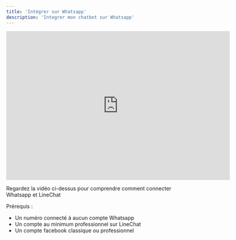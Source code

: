 ```yaml
---
title: 'Intégrer sur Whatsapp'
description: 'Integrer mon chatbot sur Whatsapp'
---
```

<iframe width="600" height="400" src="https://www.youtube.com/embed/IVOEl2yxC7A" title="Intégrer votre chatbot LineChat dans Whatsapp - Tutoriel en français" frameborder="0" allow="accelerometer; autoplay; clipboard-write; encrypted-media; gyroscope; picture-in-picture; web-share" allowfullscreen></iframe>

Regardez la vidéo ci-dessus pour comprendre comment connecter Whatsapp et LineChat

<Info>
Prérequis : 

- Un numéro connecté à aucun compte Whatsapp
- Un compte au minimum professionnel sur LineChat
- Un compte facebook classique ou professionnel
</Info>